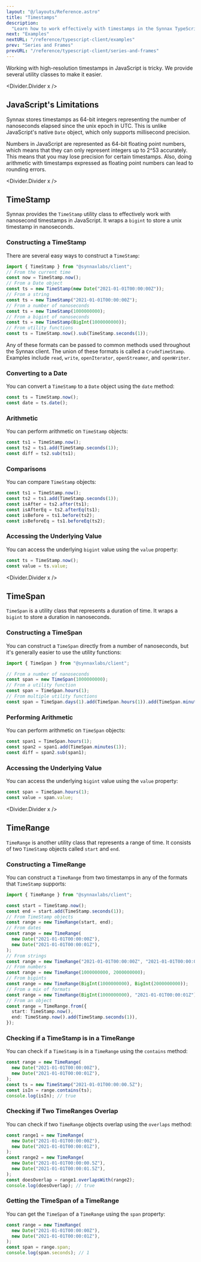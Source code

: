 ```yaml
---
layout: "@/layouts/Reference.astro"
title: "Timestamps"
description:
  "Learn how to work effectively with timestamps in the Synnax TypeScript client."
next: "Examples"
nextURL: "/reference/typescript-client/examples"
prev: "Series and Frames"
prevURL: "/reference/typescript-client/series-and-frames"
---
```



Working with high-resolution timestamps in JavaScript is tricky. We provide several
utility classes to make it easier.

<Divider.Divider x />

## JavaScript's Limitations

Synnax stores timestamps as 64-bit integers representing the number of nanoseconds
elapsed since the unix epoch in UTC. This is unlike JavaScript's native `Date` object,
which only supports millisecond precision.

Numbers in JavaScript are represented as 64-bit floating point numbers, which means that
they can only represent integers up to 2^53 accurately. This means that you may lose
precision for certain timestamps. Also, doing arithmetic with timestamps expressed as
floating point numbers can lead to rounding errors.

<Divider.Divider x />

## TimeStamp

Synnax provides the `TimeStamp` utility class to effectively work with nanosecond
timestamps in JavaScript. It wraps a `bigint` to store a unix timestamp in nanoseconds.

### Constructing a TimeStamp

There are several easy ways to construct a `TimeStamp`:

```typescript
import { TimeStamp } from "@synnaxlabs/client";
// From the current time
const now = TimeStamp.now();
// From a Date object
const ts = new TimeStamp(new Date("2021-01-01T00:00:00Z"));
// From a string
const ts = new TimeStamp("2021-01-01T00:00:00Z");
// From a number of nanoseconds
const ts = new TimeStamp(1000000000);
// From a bigint of nanoseconds
const ts = new TimeStamp(BigInt(1000000000));
// From utility functions
const ts = TimeStamp.now().sub(TimeStamp.seconds(1));
```

Any of these formats can be passed to common methods used throughout the Synnax client.
The union of these formats is called a `CrudeTimeStamp`. Examples include `read`,
`write`, `openIterator`, `openStreamer`, and `openWriter`.

### Converting to a Date

You can convert a `TimeStamp` to a `Date` object using the `date` method:

```typescript
const ts = TimeStamp.now();
const date = ts.date();
```

### Arithmetic

You can perform arithmetic on `TimeStamp` objects:

```typescript
const ts1 = TimeStamp.now();
const ts2 = ts1.add(TimeStamp.seconds(1));
const diff = ts2.sub(ts1);
```

### Comparisons

You can compare `TimeStamp` objects:

```typescript
const ts1 = TimeStamp.now();
const ts2 = ts1.add(TimeStamp.seconds(1));
const isAfter = ts2.after(ts1);
const isAfterEq = ts2.afterEq(ts1);
const isBefore = ts1.before(ts2);
const isBeforeEq = ts1.beforeEq(ts2);
```

### Accessing the Underlying Value

You can access the underlying `bigint` value using the `value` property:

```typescript
const ts = TimeStamp.now();
const value = ts.value;
```

<Divider.Divider x />

## TimeSpan

`TimeSpan` is a utility class that represents a duration of time. It wraps a `bigint` to
store a duration in nanoseconds.

### Constructing a TimeSpan

You can construct a `TimeSpan` directly from a number of nanoseconds, but it's generally
easier to use the utility functions:

```typescript
import { TimeSpan } from "@synnaxlabs/client";

// From a number of nanoseconds
const span = new TimeSpan(1000000000);
// From a utility function
const span = TimeSpan.hours(1);
// From multiple utility functions
const span = TimeSpan.days(1).add(TimeSpan.hours(1)).add(TimeSpan.minutes(1));
```

### Performing Arithmetic

You can perform arithmetic on `TimeSpan` objects:

```typescript
const span1 = TimeSpan.hours(1);
const span2 = span1.add(TimeSpan.minutes(1));
const diff = span2.sub(span1);
```

### Accessing the Underlying Value

You can access the underlying `bigint` value using the `value` property:

```typescript
const span = TimeSpan.hours(1);
const value = span.value;
```

<Divider.Divider x />

## TimeRange

`TimeRange` is another utility class that represents a range of time. It consists of two
`TimeStamp` objects called `start` and `end`.

### Constructing a TimeRange

You can construct a `TimeRange` from two timestamps in any of the formats that
`TimeStamp` supports:

```typescript
import { TimeRange } from "@synnaxlabs/client";

const start = TimeStamp.now();
const end = start.add(TimeStamp.seconds(1));
// From TimeStamp objects
const range = new TimeRange(start, end);
// From dates
const range = new TimeRange(
  new Date("2021-01-01T00:00:00Z"),
  new Date("2021-01-01T00:00:01Z"),
);
// From strings
const range = new TimeRange("2021-01-01T00:00:00Z", "2021-01-01T00:00:01Z");
// From numbers
const range = new TimeRange(1000000000, 2000000000);
// From bigints
const range = new TimeRange(BigInt(1000000000), BigInt(2000000000));
// From a mix of formats
const range = new TimeRange(BigInt(1000000000), "2021-01-01T00:00:01Z");
// From an object
const range = TimeRange.from({
  start: TimeStamp.now(),
  end: TimeStamp.now().add(TimeStamp.seconds(1)),
});
```

### Checking if a TimeStamp is in a TimeRange

You can check if a `TimeStamp` is in a `TimeRange` using the `contains` method:

```typescript
const range = new TimeRange(
  new Date("2021-01-01T00:00:00Z"),
  new Date("2021-01-01T00:00:01Z"),
);
const ts = new TimeStamp("2021-01-01T00:00:00.5Z");
const isIn = range.contains(ts);
console.log(isIn); // true
```

### Checking if Two TimeRanges Overlap

You can check if two `TimeRange` objects overlap using the `overlaps` method:

```typescript
const range1 = new TimeRange(
  new Date("2021-01-01T00:00:00Z"),
  new Date("2021-01-01T00:00:01Z"),
);
const range2 = new TimeRange(
  new Date("2021-01-01T00:00:00.5Z"),
  new Date("2021-01-01T00:00:01.5Z"),
);
const doesOverlap = range1.overlapsWith(range2);
console.log(doesOverlap); // true
```

### Getting the TimeSpan of a TimeRange

You can get the `TimeSpan` of a `TimeRange` using the `span` property:

```typescript
const range = new TimeRange(
  new Date("2021-01-01T00:00:00Z"),
  new Date("2021-01-01T00:00:01Z"),
);
const span = range.span;
console.log(span.seconds); // 1
```
